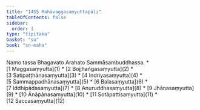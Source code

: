 ```yaml
---
title: "14S5 Mahāvaggasaṃyuttapāḷi"
tableOfContents: false
sidebar:
  order: 1
type: "tipitaka"
basket: "su"
book: "sn-maha"
---
```


<Paragraph number="1" type="center" book="sn-maha">
Namo tassa Bhagavato Arahato Sammāsambuddhassa.

</Paragraph>

<TableOfContents book="sn-maha" section="14">
* [1 Maggasaṃyutta](1)
* [2 Bojjhaṅgasaṃyutta](2)
* [3 Satipaṭṭhānasaṃyutta](3)
* [4 Indriyasaṃyutta](4)
* [5 Sammappadhānasaṃyutta](5)
* [6 Balasaṃyutta](6)
* [7 Iddhipādasaṃyutta](7)
* [8 Anuruddhasaṃyutta](8)
* [9 Jhānasaṃyutta](9)
* [10 Ānāpānasaṃyutta](10)
* [11 Sotāpattisaṃyutta](11)
* [12 Saccasaṃyutta](12)
</TableOfContents>
